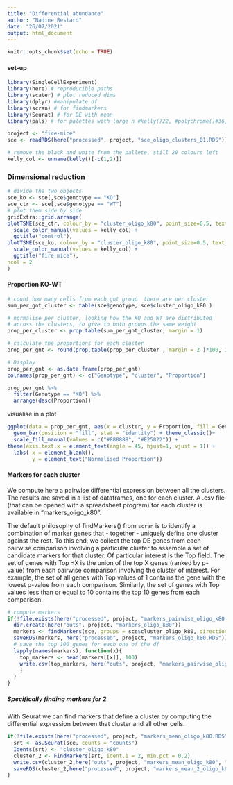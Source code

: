 ```yaml
---
title: "Differential abundance"
author: "Nadine Bestard"
date: "26/07/2021"
output: html_document
---
```


```r
knitr::opts_chunk$set(echo = TRUE)
```

#### set-up

```r
library(SingleCellExperiment)
library(here) # reproducible paths
library(scater) # plot reduced dims
library(dplyr) #manipulate df
library(scran) # for findmarkers
library(Seurat) # for DE with mean 
library(pals) # for palettes with large n #kelly()22, #polychrome()#36, cols25()
```

```r
project <- "fire-mice"
sce <- readRDS(here("processed", project, "sce_oligo_clusters_01.RDS")) 
```

```r
# remove the black and white from the pallete, still 20 colours left
kelly_col <- unname(kelly()[-c(1,2)])
```
### Dimensional reduction

```r
# divide the two objects
sce_ko <- sce[,sce$genotype == "KO"]
sce_ctr <- sce[,sce$genotype == "WT"]
# plot them side by side
gridExtra::grid.arrange(
plotTSNE(sce_ctr, colour_by = "cluster_oligo_k80", point_size=0.5, text_by = "cluster_oligo_k80", text_size = 3) +
  scale_color_manual(values = kelly_col) +
  ggtitle("control"), 
plotTSNE(sce_ko, colour_by = "cluster_oligo_k80", point_size=0.5, text_by = "cluster_oligo_k80", text_size = 3) +
  scale_color_manual(values = kelly_col) +
  ggtitle("fire mice"),
ncol = 2
)
```

#### Proportion KO-WT

```r

# count how many cells from each gnt group  there are per cluster
sum_per_gnt_cluster <- table(sce$genotype, sce$cluster_oligo_k80 )

# normalise per cluster, looking how the KO and WT are distributed
# across the clusters, to give to both groups the same weight
prop_per_cluster <- prop.table(sum_per_gnt_cluster, margin = 1)

# calculate the proportions for each cluster
prop_per_gnt <- round(prop.table(prop_per_cluster , margin = 2 )*100, 2)

# Display
prop_per_gnt <- as.data.frame(prop_per_gnt)
colnames(prop_per_gnt) <- c("Genotype", "cluster", "Proportion")

prop_per_gnt %>% 
  filter(Genotype == "KO") %>% 
  arrange(desc(Proportion))

```

visualise in a plot

```r
ggplot(data = prop_per_gnt, aes(x = cluster, y = Proportion, fill = Genotype)) +
  geom_bar(position = "fill", stat = "identity") + theme_classic()+
  scale_fill_manual(values = c("#888888", "#E25822")) +
theme(axis.text.x = element_text(angle = 45, hjust=1, vjust = 1)) +
  labs( x = element_blank(), 
        y = element_text("Normalised Proportion"))

```


#### Markers for each cluster


We compute here a pairwise differential expression between all the clusters. The results are saved in a list of dataframes, one for each cluster. A .csv file (that can be opened with a spreadsheet program) for each cluster is available in “markers_oligo_k80”.

The default philosophy of findMarkers() from `scran` is to identify a combination of marker genes that - together - uniquely define one cluster against the rest. To this end, we collect the top DE genes from each pairwise comparison involving a particular cluster to assemble a set of candidate markers for that cluster. Of particular interest is the Top field. The set of genes with Top ≤X
is the union of the top X genes (ranked by p-value) from each pairwise comparison involving the cluster of interest. For example, the set of all genes with Top values of 1 contains the gene with the lowest p-value from each comparison. Similarly, the set of genes with Top values less than or equal to 10 contains the top 10 genes from each comparison.

```r
# compute markers
if(!file.exists(here("processed", project, "markers_pairwise_oligo_k80.RDS"))){
  dir.create(here("outs", project, "markers_oligo_k80"))
  markers <- findMarkers(sce, groups = sce$cluster_oligo_k80, direction="up", lfc=1)
  saveRDS(markers, here("processed", project, "markers_oligo_k80.RDS"))
  # save the top 100 genes for each one of the df
  lapply(names(markers), function(x){
    top_markers <- head(markers[[x]], 100)
    write.csv(top_markers, here("outs", project, "markers_pairwise_oligo_k80", paste0("top_markers_", x, "oligo_k80.csv")), quote = FALSE)
    }
  )
}
```

##### Specifically finding markers for 2

With Seurat we can find markers that define a cluster by computing the differential expression between that cluster and all other cells.

```r
if(!file.exists(here("processed", project, "markers_mean_oligo_k80.RDS"))){
  srt <- as.Seurat(sce, counts = "counts")
  Idents(srt) <- "cluster_oligo_k80"
  cluster_2 <- FindMarkers(srt, ident.1 = 2, min.pct = 0.2)
  write.csv(cluster_2,here("outs", project, "markers_mean_oligo_k80", "markers_2oligo_k80.csv"))
  saveRDS(cluster_2,here("processed", project, "markers_mean_2_oligo_k80.RDS"))
}
```


